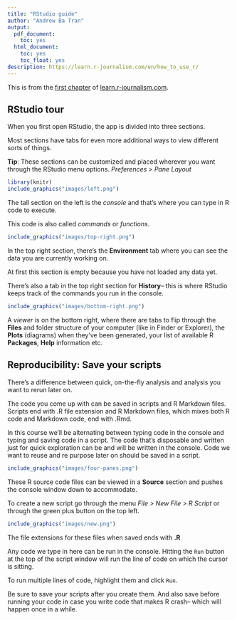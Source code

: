 ```yaml
---
title: "RStudio guide"
author: "Andrew Ba Tran"
output:
  pdf_document:
    toc: yes
  html_document:
    toc: yes
    toc_float: yes
description: https://learn.r-journalism.com/en/how_to_use_r/
---
```


This is from the [first chapter](http://learn.r-journalism.com/en/how_to_use_r/tour_rstudio/rstudio-tour/) of [learn.r-journalism.com](https://learn.r-journalism.com/).


## RStudio tour

When you first open RStudio, the app is divided into three sections.

Most sections have tabs for even more additional ways to view different sorts of things.

**Tip**: These sections can be customized and placed wherever you want through the RStudio menu options. *Preferences > Pane Layout*

```r
library(knitr)
include_graphics("images/left.png")
```

The tall section on the left is the *console* and that's where you can type in R code to execute.

This code is also called *commands* or *functions*.

```r
include_graphics("images/top-right.png")
```


In the top right section, there's the **Environment** tab where you can see the data you are currently working on. 

At first this section is empty because you have not loaded any data yet.

There's also a tab in the top right section for **History**-- this is where RStudio keeps track of the commands you run in the console.


```r
include_graphics("images/bottom-right.png")
```

A *viewer* is on the bottom right, where there are tabs to flip through the **Files** and folder structure of your computer (like in Finder or Explorer), the **Plots** (diagrams) when they've been generated, your list of available R **Packages**, **Help** information etc. 

## Reproducibility: Save your scripts

There's a difference between quick, on-the-fly analysis and analysis you want to rerun later on.

The code you come up with can be saved in scripts and R Markdown files. Scripts end with .R file extension and R Markdown files, which mixes both R code and Markdown code, end with .Rmd.

In this course we'll be alternating between typing code in the console and typing and saving code in a script. The code that's disposable and written just for quick exploration can be and will be written in the console. Code we want to reuse and re purpose later on should be saved in a script.


```r
include_graphics("images/four-panes.png")
```


These R source code files can be viewed in a **Source** section and pushes the console window down to accommodate. 

To create a new script go through the menu *File > New File > R Script* or through the green plus button on the top left.


```r
include_graphics("images/new.png")
```




The file extensions for these files when saved ends with **.R**

Any code we type in here can be run in the console. Hitting the `Run` button at the top of the script window will run the line of code on which the cursor is sitting. 

To run multiple lines of code, highlight them and click `Run`.

Be sure to save your scripts after you create them. And also save before running your code in case you write code that makes R crash-- which will happen once in a while.



